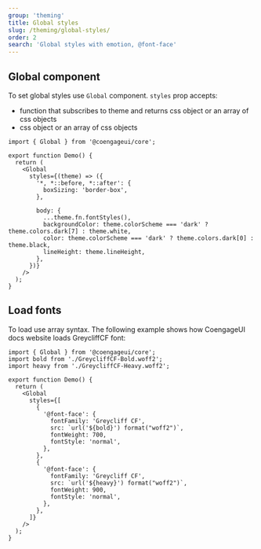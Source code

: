 ```yaml
---
group: 'theming'
title: Global styles
slug: /theming/global-styles/
order: 2
search: 'Global styles with emotion, @font-face'
---
```


## Global component

To set global styles use `Global` component. `styles` prop accepts:

- function that subscribes to theme and returns css object or an array of css objects
- css object or an array of css objects

```tsx
import { Global } from '@coengageui/core';

export function Demo() {
  return (
    <Global
      styles={(theme) => ({
        '*, *::before, *::after': {
          boxSizing: 'border-box',
        },

        body: {
          ...theme.fn.fontStyles(),
          backgroundColor: theme.colorScheme === 'dark' ? theme.colors.dark[7] : theme.white,
          color: theme.colorScheme === 'dark' ? theme.colors.dark[0] : theme.black,
          lineHeight: theme.lineHeight,
        },
      })}
    />
  );
}
```

## Load fonts

To load use array syntax. The following example shows how CoengageUI docs website loads GreycliffCF font:

```tsx
import { Global } from '@coengageui/core';
import bold from './GreycliffCF-Bold.woff2';
import heavy from './GreycliffCF-Heavy.woff2';

export function Demo() {
  return (
    <Global
      styles={[
        {
          '@font-face': {
            fontFamily: 'Greycliff CF',
            src: `url('${bold}') format("woff2")`,
            fontWeight: 700,
            fontStyle: 'normal',
          },
        },
        {
          '@font-face': {
            fontFamily: 'Greycliff CF',
            src: `url('${heavy}') format("woff2")`,
            fontWeight: 900,
            fontStyle: 'normal',
          },
        },
      ]}
    />
  );
}
```
